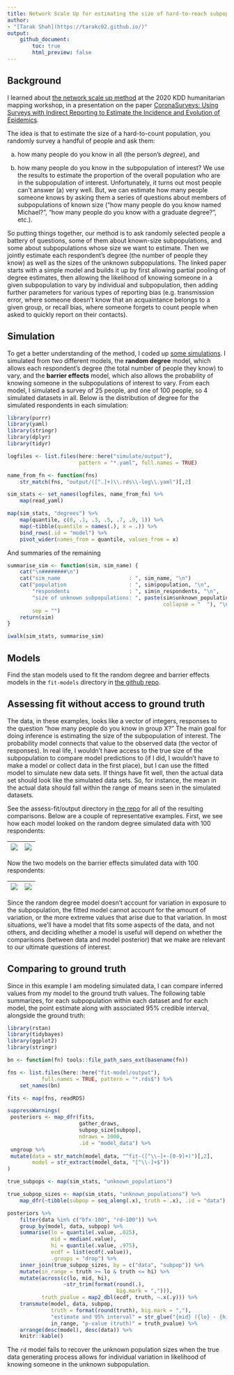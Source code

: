 ```yaml
---
title: Network Scale Up for estimating the size of hard-to-reach subpopulations
author:
- "[Tarak Shah](https://tarakc02.github.io/)"
output:
    github_document:
        toc: true
        html_preview: false
---
```


## Background

I learned about [the network scale up
method](https://www.ncbi.nlm.nih.gov/pmc/articles/PMC4777323/) at the 2020 KDD
humanitarian mapping workshop, in a presentation on the paper [CoronaSurveys:
Using Surveys with Indirect Reporting to Estimate the Incidence and Evolution
of Epidemics](https://arxiv.org/abs/2005.12783).

The idea is that to estimate the size of a hard-to-count population, you
randomly survey a handful of people and ask them:

a) how many people do you know in all (the person's *degree*), and

b) how many people do you know in the subpopulation of interest? We use the
results to estimate the proportion of the overall population who are in the
subpopulation of interest. Unfortunately, it turns out most people can't answer
\(a\) very well. But, we can estimate how many people someone knows by asking
them a series of questions about members of subpopulations of known size ("how
many people do you know named Michael?", "how many people do you know with a
graduate degree?", etc.).

So putting things together, our method is to ask randomly selected people a
battery of questions, some of them about known-size subpopulations, and some
about subpopulations whose size we want to estimate.  Then we jointly estimate
each respondent's degree (the number of people they know) as well as the sizes
of the unknown subpopulations. The linked paper starts with a simple model and
builds it up by first allowing partial pooling of degree estimates, then
allowing the likelihood of knowing someone in a given subpopulation to vary by
individual and subpopulation, then adding further parameters for various types
of reporting bias (e.g. transmission error, where someone doesn't know that an
acquaintance belongs to a given group, or recall bias, where someone forgets to
count people when asked to quickly report on their contacts).

## Simulation

To get a better understanding of the method, I coded up [some
simulations](https://github.com/tarakc02/network-scale-up). I simulated from
two different models, the **random degree** model, which allows each
respondent's degree (the total number of people they know) to vary, and the
**barrier effects** model, which also allows the probability of knowing someone
in the subpopulations of interest to vary. From each model, I simulated a
survey of 25 people, and one of 100 people, so 4 simulated datasets in all.
Below is the distribution of degree for the simulated respondents in each
simulation:

```r
library(purrr)
library(yaml)
library(stringr)
library(dplyr)
library(tidyr)

logfiles <- list.files(here::here("simulate/output"),
                       pattern = "*.yaml", full.names = TRUE)

name_from_fn <- function(fns)
    str_match(fns, "output/([^.]+)\\.rds\\-log\\.yaml")[,2]

sim_stats <- set_names(logfiles, name_from_fn) %>%
    map(read_yaml)

map(sim_stats, "degrees") %>%
    map(quantile, c(0, .1, .3, .5, .7, .9, 1)) %>%
    map(~tibble(quantile = names(.), x = .)) %>%
    bind_rows(.id = "model") %>%
    pivot_wider(names_from = quantile, values_from = x)
```

And summaries of the remaining

```r
summarise_sim <- function(sim, sim_name) {
    cat("\n########\n")
    cat("sim_name                      : ", sim_name, "\n")
    cat("population                    : ", sim$population, "\n",
        "respondents                   : ", sim$n_respondents, "\n",
        "size of unknown subpopulations: ", paste(sim$unknown_populations,
                                                  collapse = "  "), "\n",
        sep = "")
    return(sim)
}

iwalk(sim_stats, summarise_sim)
```

## Models

Find the stan models used to fit the random degree and barrier effects models
in the `fit-models` directory in [the github repo](https://github.com/tarakc02/network-scale-up).

## Assessing fit without access to ground truth

The data, in these examples, looks like a vector  of integers, responses to the
question "how many people do you know in group X?" The main goal for doing
inference is estimating the size of the subpopulation of interest. The
probability model connects that value to the observed data (the vector of
responses). In real life, I wouldn't have access to the true size of the
subpopulation to compare model predictions to (if I did, I wouldn't have to
make a model or collect data in the first place), but I can use the fitted
model to simulate new data sets. If things have fit well, then the actual data
set should look like the simulated data sets. So, for instance, the mean in the
actual data should fall within the range of means seen in the simulated
datasets.

See the assess-fit/output directory in [the
repo](https://github.com/tarakc02/network-scale-up) for all of the resulting
comparisons. Below are a couple of representative examples. First, we see how
each model looked on the random degree simulated data with 100 respondents:

|![](/assess-fit/output/checkfit-rd-100-rd.png) | ![](/assess-fit/output/checkfit-rd-100-bfx.png)|
|-|-|

Now the two models on the barrier effects simulated data with 100 respondents:

|![](/assess-fit/output/checkfit-bfx-100-rd.png) |![](/assess-fit/output/checkfit-bfx-100-bfx.png)|
|-|-|

Since the random degree model doesn't account for variation in exposure to the
subpopulation, the fitted model cannot account for the amount of variation, or
the more extreme values that arise due to that variation. In most situations,
we'll have a model that fits some aspects of the data, and not others, and
deciding whether a model is useful will depend on whether the comparisons
(between data and model posterior) that we make are relevant to our ultimate
questions of interest.

## Comparing to ground truth

Since in this example I am modeling simulated data, I can compare inferred
values from my model to the ground truth values. The following table
summarizes, for each subpopulation within each dataset and for each model, the
point estimate along with associated 95% credible interval, alongside the
ground truth:

```r
library(rstan)
library(tidybayes)
library(ggplot2)
library(stringr)

bn <- function(fn) tools::file_path_sans_ext(basename(fn))

fns <- list.files(here::here("fit-model/output"),
           full.names = TRUE, pattern = "*.rds$") %>%
    set_names(bn)

fits <- map(fns, readRDS)

suppressWarnings(
 posteriors <- map_dfr(fits,
                       gather_draws,
                       subpop_size[subpop],
                       ndraws = 1000,
                       .id = "model_data") %>%
 ungroup %>%
 mutate(data = str_match(model_data, "^fit-([^\\-]+-[0-9]+)")[,2],
        model = str_extract(model_data, "[^\\-]+$"))
)

true_subpops <- map(sim_stats, "unknown_populations")

true_subpop_sizes <- map(sim_stats, "unknown_populations") %>%
    map_dfr(~tibble(subpop = seq_along(.x), truth = .x), .id = "data")

posteriors %>%
    filter(data %in% c("bfx-100", "rd-100")) %>%
    group_by(model, data, subpop) %>%
    summarise(lo = quantile(.value, .025),
              mid = median(.value),
              hi = quantile(.value, .975),
              ecdf = list(ecdf(.value)),
              .groups = "drop") %>%
    inner_join(true_subpop_sizes, by = c("data", "subpop")) %>%
    mutate(in_range = truth >= lo & truth <= hi) %>%
    mutate(across(c(lo, mid, hi),
                  ~str_trim(format(round(.),
                                   big.mark = ","))),
           truth_pvalue = map2_dbl(ecdf, truth, ~.x(.y))) %>%
    transmute(model, data, subpop,
              truth = format(round(truth), big.mark = ","),
              "estimate and 95% interval" = str_glue("{mid} ({lo} - {hi})"),
              in_range, "p-value (truth)" = truth_pvalue) %>%
    arrange(desc(model), desc(data)) %>%
    knitr::kable()
```

The `rd` model fails to recover the unknown population sizes when the true data
generating process allows for individual variation in likelihood of knowing
someone in the unknown subpopulation.
